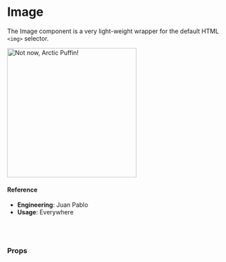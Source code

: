 
<Meta title="🛠 Utilities/Image" component={Image} />

# Image

The Image component is a very light-weight wrapper for the default HTML `<img>` selector.

<Preview>
  <Story name="default">
    <Image
      src="https://img.buzzfeed.com/buzzfeed-static/static/2014-12/5/11/enhanced/webdr06/longform-original-7538-1417798667-22.jpg?downsize=715:*&output-format=auto&output-quality=auto"
      alt="Not now, Arctic Puffin!"
      title="Not now, Arctic Puffin!"
      width="300"
    />
  </Story>
</Preview>

#### Reference

- **Engineering**: Juan Pablo
- **Usage**: Everywhere

<br />
<br />

### Props

<Props of={Image} />
